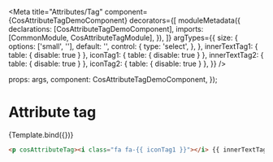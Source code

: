 
<Meta
  title="Attributes/Tag"
  component={CosAttributeTagDemoComponent}
  decorators={[
    moduleMetadata({
      declarations: [CosAttributeTagDemoComponent],
      imports: [CommonModule, CosAttributeTagModule],
    }),
  ]}
  argTypes={{
    size: {
      options: ['small', ''],
      default: '',
      control: {
        type: 'select',
      },
    },
    innerTextTag1: { table: { disable: true } },
    iconTag1: { table: { disable: true } },
    innerTextTag2: { table: { disable: true } },
    iconTag2: { table: { disable: true } },
  }}
/>

  props: args,
  component: CosAttributeTagDemoComponent,
});

# Attribute tag

<Canvas>
  <Story
    name="Primary"
    args={{
      innerTextTag1: 'Free Shipping',
      iconTag1: 'truck',
      innerTextTag2: 'Unassembled',
      iconTag2: 'cog',
      size: '',
    }}
  >
    {Template.bind({})}
  </Story>
</Canvas>

```html
<p cosAttributeTag><i class="fa fa-{{ iconTag1 }}"></i> {{ innerTextTag1 }}</p>
```

<ArgsTable of={CosAttributeTagDirective} />
